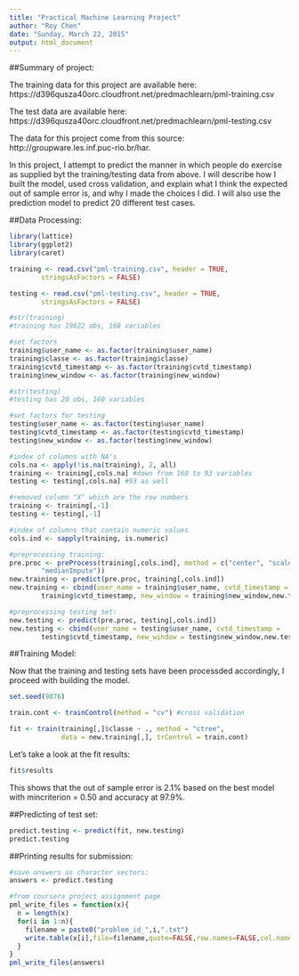 ```yaml
---
title: "Practical Machine Learning Project"
author: "Roy Chen"
date: "Sunday, March 22, 2015"
output: html_document
---
```


##Summary of project:

The training data for this project are available here: 
https://d396qusza40orc.cloudfront.net/predmachlearn/pml-training.csv

The test data are available here: 
https://d396qusza40orc.cloudfront.net/predmachlearn/pml-testing.csv

The data for this project come from this source: 
http://groupware.les.inf.puc-rio.br/har. 

In this project, I attempt to predict the manner in which people do exercise as supplied byt the training/testing data from above. 
I will describe how I built the model, used cross validation, and explain what I think the expected out of sample error is, and why I made the choices I did. 
I will also use the prediction model to predict 20 different test cases. 

##Data Processing:

```r
library(lattice)
library(ggplot2)
library(caret)

training <- read.csv("pml-training.csv", header = TRUE, 
        stringsAsFactors = FALSE)

testing <- read.csv("pml-testing.csv", header = TRUE,
        stringsAsFactors = FALSE)

#str(training)
#training has 19622 obs, 160 variables

#set factors
training$user_name <- as.factor(training$user_name)
training$classe <- as.factor(training$classe)
training$cvtd_timestamp <- as.factor(training$cvtd_timestamp)
training$new_window <- as.factor(training$new_window)

#str(testing)
#testing has 20 obs, 160 variables

#set factors for testing
testing$user_name <- as.factor(testing$user_name)
testing$cvtd_timestamp <- as.factor(testing$cvtd_timestamp)
testing$new_window <- as.factor(testing$new_window)

#index of columns with NA's
cols.na <- apply(!is.na(training), 2, all)
training <- training[,cols.na] #down from 160 to 93 variables
testing <- testing[,cols.na] #93 as well

#removed column "X" which are the row numbers
training <- training[,-1]
testing <- testing[,-1]

#index of columns that contain numeric values
cols.ind <- sapply(training, is.numeric)

#preprocessing training:
pre.proc <- preProcess(training[,cols.ind], method = c("center", "scale", 
        "medianImpute"))
new.training <- predict(pre.proc, training[,cols.ind])
new.training <- cbind(user_name = training$user_name, cvtd_timestamp = 
        training$cvtd_timestamp, new_window = training$new_window,new.training)

#preprocessing testing set:
new.testing <- predict(pre.proc, testing[,cols.ind])
new.testing <- cbind(user_name = testing$user_name, cvtd_timestamp = 
        testing$cvtd_timestamp, new_window = testing$new_window,new.testing)
```

##Training Model:

Now that the training and testing sets have been processded accordingly, I proceed with building the model.

```r
set.seed(9876)

train.cont <- trainControl(method = "cv") #cross validation

fit <- train(training[,]$classe ~ ., method = "ctree", 
             data = new.training[,], trControl = train.cont)
```

Let's take a look at the fit results:

```r
fit$results
```

This shows that the out of sample error is 2.1% based on the best model with mincriterion = 0.50 and accuracy at 97.9%.

##Predicting of test set:

```r
predict.testing <- predict(fit, new.testing)
predict.testing
```


##Printing results for submission:

```r
#save answers as character vectors:
answers <- predict.testing

#from coursera project assignment page
pml_write_files = function(x){
  n = length(x)
  for(i in 1:n){
    filename = paste0("problem_id_",i,".txt")
    write.table(x[i],file=filename,quote=FALSE,row.names=FALSE,col.names=FALSE)
  }
}
pml_write_files(answers)
```
